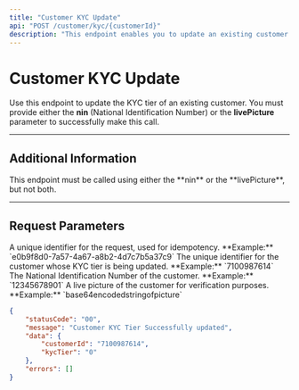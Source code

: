 ```yaml
---
title: "Customer KYC Update"
api: "POST /customer/kyc/{customerId}"
description: "This endpoint enables you to update an existing customer's KYC tier."
---
```


# Customer KYC Update

Use this endpoint to update the KYC tier of an existing customer. You must provide either the **nin** (National Identification Number) or the **livePicture** parameter to successfully make this call.

---

## Additional Information

<Info>
  This endpoint must be called using either the **nin** or the **livePicture**, but not both.
</Info>

---

## Request Parameters

<ParamField header="requestId" type="string" required>
  A unique identifier for the request, used for idempotency.  
  **Example:** `e0b9f8d0-7a57-4a67-a8b2-4d7c7b5a37c9`
</ParamField>

<ParamField path="customerId" type="string" required>
  The unique identifier for the customer whose KYC tier is being updated.  
  **Example:** `7100987614`
</ParamField>

<ParamField body="nin" type="string">
  The National Identification Number of the customer.  
  **Example:** `12345678901`
</ParamField>

<ParamField body="livePicture" type="string">
  A live picture of the customer for verification purposes.  
  **Example:** `base64encodedstringofpicture`
</ParamField>

<ResponseExample>

```json
{
	"statusCode": "00",
	"message": "Customer KYC Tier Successfully updated",
	"data": {
		"customerId": "7100987614",
		"kycTier": "0"
	},
	"errors": []
}
```

</ResponseExample>
